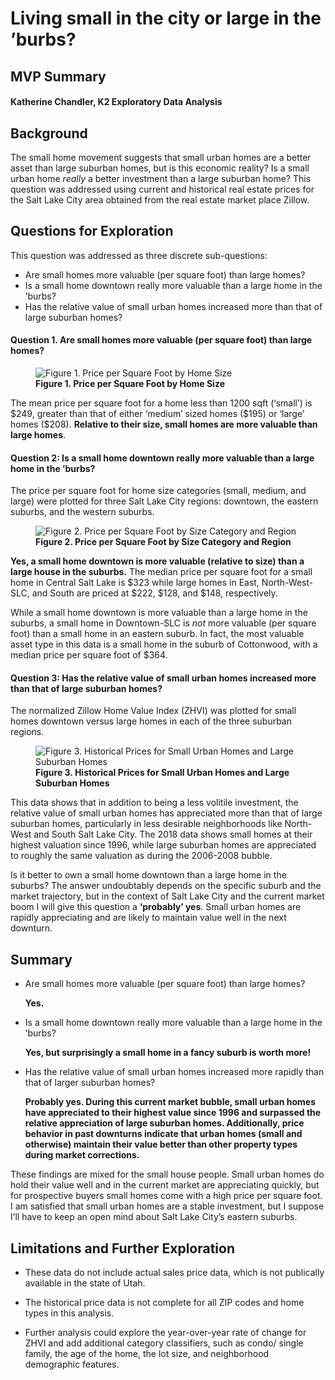 # Living small in the city or large in the 'burbs?
## MVP Summary
#### Katherine Chandler, K2 Exploratory Data Analysis

## Background
The small home movement suggests that small urban homes are a better asset than large suburban homes, but is this economic reality? Is a small urban home *really* a better investment than a large suburban home? This question was addressed using current and historical real estate prices for the Salt Lake City area obtained from the real estate market place Zillow.

## Questions for Exploration

This question was addressed as three discrete sub-questions:

* Are small homes more valuable (per square foot) than large homes?
* Is a small home downtown really more valuable than a large home in the 'burbs?
* Has the relative value of small urban homes increased more than that of large suburban homes?



#### Question 1. Are small homes more valuable (per square foot) than large homes?

![**Figure 1. Price per Square Foot by Home Size**](../zillow_figures/fig_4.png)

The mean price per square foot for a home less than 1200 sqft ('small') is \$249, greater than that of either 'medium' sized homes (\$195) or 'large' homes (\$208). **Relative to their size, small homes are more valuable than large homes**.



#### Question 2: Is a small home downtown really more valuable than a large home in the 'burbs?

The price per square foot for home size categories (small, medium, and large) were plotted for three Salt Lake City regions: downtown, the eastern suburbs, and the western suburbs.

![**Figure 2. Price per Square Foot by Size Category and Region**](../zillow_figures/fig5.png)

**Yes, a small home downtown is more valuable (relative to size) than a large house in the suburbs.** The median price per square foot for a small home in Central Salt Lake is \$323 while large homes in East, North-West-SLC, and South are priced at \$222, \$128, and \$148, respectively. 

While a small home downtown is more valuable than a large home in the suburbs, a small home in Downtown-SLC is *not* more valuable (per square foot) than a small home in an eastern suburb. In fact, the most valuable asset type in this data is a small home in the suburb of Cottonwood, with a median price per square foot of \$364.



#### Question 3: Has the relative value of small urban homes increased more than that of large suburban homes?

The normalized Zillow Home Value Index (ZHVI) was plotted for small homes downtown versus large homes in each of the three suburban regions.

![**Figure 3. Historical Prices for Small Urban Homes and Large Suburban Homes**](../zillow_figures/fig8.png)

This data shows that in addition to being a less volitile investment, the relative value of small urban homes has appreciated more than that of large suburban homes, particularly in less desirable neighborhoods like North-West and South Salt Lake City. The 2018 data shows small homes at their highest valuation since 1996, while large suburban homes are appreciated to roughly the same valuation as during the 2006-2008 bubble.

Is it better to own a small home downtown than a large home in the suburbs? The answer undoubtably depends on the specific suburb and the market trajectory, but in the context of Salt Lake City and the current market boom I will give this question a **'probably' yes**. Small urban homes are rapidly appreciating and are likely to maintain value well in the next downturn.

## Summary

* Are small homes more valuable (per square foot) than large homes?
    
    **Yes.**
    
    
* Is a small home downtown really more valuable than a large home in the 'burbs? 
    
    **Yes, but surprisingly a small home in a fancy suburb is worth more!**


* Has the relative value of small urban homes increased more rapidly than that of larger suburban homes?
    
    **Probably yes. During this current market bubble, small urban homes have appreciated to their highest value since 1996 and surpassed the relative appreciation of large suburban homes. Additionally, price behavior in past downturns indicate that urban homes (small and otherwise) maintain their value better than other property types during market corrections.** 
    

These findings are mixed for the small house people. Small urban homes do hold their value well and in the current market are appreciating quickly, but for prospective buyers small homes come with a high price per square foot. I am satisfied that small urban homes are a stable investment, but I suppose I'll have to keep an open mind about Salt Lake City's eastern suburbs. 
    
## Limitations and Further Exploration

* These data do not include actual sales price data, which is not publically available in the state of Utah.

* The historical price data is not complete for all ZIP codes and home types in this analysis.

* Further analysis could explore the year-over-year rate of change for ZHVI and add additional category classifiers, such as condo/ single family, the age of the home, the lot size, and neighborhood demographic features.